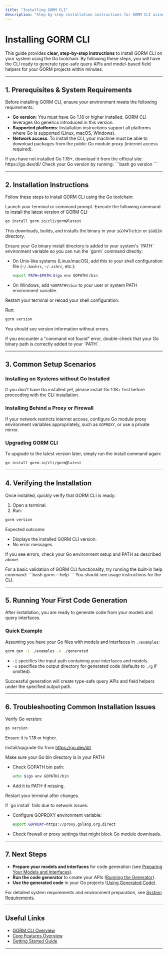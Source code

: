 ```yaml
---
title: "Installing GORM CLI"
description: "Step-by-step installation instructions for GORM CLI using the Go toolchain. Covers all supported platforms and addresses common setup scenarios, so you’re ready to generate code in minutes."
---
```


# Installing GORM CLI

This guide provides **clear, step-by-step instructions** to install GORM CLI on your system using the Go toolchain. By following these steps, you will have the CLI ready to generate type-safe query APIs and model-based field helpers for your GORM projects within minutes.

---

## 1. Prerequisites & System Requirements

Before installing GORM CLI, ensure your environment meets the following requirements:

- **Go version**: You must have Go 1.18 or higher installed. GORM CLI leverages Go generics introduced in this version.
- **Supported platforms**: Installation instructions support all platforms where Go is supported (Linux, macOS, Windows).
- **Network access**: To install the CLI, your machine must be able to download packages from the public Go module proxy (internet access required).

<Tip>
If you have not installed Go 1.18+, download it from the official site: https://go.dev/dl/
Check your Go version by running:
```bash
go version
```
</Tip>

---

## 2. Installation Instructions

Follow these steps to install GORM CLI using the Go toolchain:

<Steps>
<Step title="Open your terminal">
Launch your terminal or command prompt.
</Step>

<Step title="Run the Go install command">
Execute the following command to install the latest version of GORM CLI:

```bash
go install gorm.io/cli/gorm@latest
```

This downloads, builds, and installs the binary in your `$GOPATH/bin` or `$GOBIN` directory.
</Step>

<Step title="Verify the binary path is in your system PATH">
Ensure your Go binary install directory is added to your system's `PATH` environment variable so you can run the `gorm` command directly:

- On Unix-like systems (Linux/macOS), add this to your shell configuration file (`~/.bashrc`, `~/.zshrc`, etc.):
  
  ```bash
  export PATH=$PATH:$(go env GOPATH)/bin
  ```

- On Windows, add `%GOPATH%\bin` to your user or system PATH environment variable.

Restart your terminal or reload your shell configuration.
</Step>

<Step title="Confirm installation succeeded">
Run:

```bash
gorm version
```

You should see version information without errors.
</Step>
</Steps>

<Tip>
If you encounter a "command not found" error, double-check that your Go binary path is correctly added to your `PATH`.
</Tip>

---

## 3. Common Setup Scenarios

### Installing on Systems without Go Installed

If you don't have Go installed yet, please install Go 1.18+ first before proceeding with the CLI installation.

### Installing Behind a Proxy or Firewall

If your network restricts internet access, configure Go module proxy environment variables appropriately, such as `GOPROXY`, or use a private mirror.

### Upgrading GORM CLI

To upgrade to the latest version later, simply run the install command again:

```bash
go install gorm.io/cli/gorm@latest
```

---

## 4. Verifying the Installation

Once installed, quickly verify that GORM CLI is ready:

1. Open a terminal.
2. Run:

```bash
gorm version
```

Expected outcome:

- Displays the installed GORM CLI version.
- No error messages.

If you see errors, check your Go environment setup and PATH as described above.

<Tip>
For a basic validation of GORM CLI functionality, try running the built-in help command:
```bash
gorm --help
```
You should see usage instructions for the CLI.
</Tip>

---

## 5. Running Your First Code Generation

After installation, you are ready to generate code from your models and query interfaces.

### Quick Example

Assuming you have your Go files with models and interfaces in `./examples`:

```bash
gorm gen -i ./examples -o ./generated
```

- `-i` specifies the input path containing your interfaces and models.
- `-o` specifies the output directory for generated code (defaults to `./g` if omitted).

Successful generation will create type-safe query APIs and field helpers under the specified output path.

---

## 6. Troubleshooting Common Installation Issues

<AccordionGroup title="Troubleshooting Installation">
<Accordion title="Go Not Installed or Version Too Low">
Verify Go version:

```bash
go version
```

Ensure it is 1.18 or higher.

Install/upgrade Go from https://go.dev/dl/
</Accordion>

<Accordion title="`gorm` command not found">
Make sure your Go bin directory is in your PATH:

- Check GOPATH bin path:

  ```bash
  echo $(go env GOPATH)/bin
  ```

- Add it to PATH if missing.

Restart your terminal after changes.
</Accordion>

<Accordion title="Network Access Errors during Installation">
If `go install` fails due to network issues:

- Configure GOPROXY environment variable:

  ```bash
  export GOPROXY=https://proxy.golang.org,direct
  ```

- Check firewall or proxy settings that might block Go module downloads.
</Accordion>
</AccordionGroup>

---

## 7. Next Steps

- **Prepare your models and interfaces** for code generation (see [Preparing Your Models and Interfaces](../first-run-basic-usage/prepare-code)).
- **Run the code generator** to create your APIs ([Running the Generator](../first-run-basic-usage/run-generator)).
- **Use the generated code** in your Go projects ([Using Generated Code](../first-run-basic-usage/using-generated-code)).

For detailed system requirements and environment preparation, see [System Requirements](../../getting-started/prerequisites-installation/system-requirements).

---

## Useful Links

- [GORM CLI Overview](../../overview/product-introduction/what-is-gorm-cli)
- [Core Features Overview](../../overview/product-introduction/feature-highlights)
- [Getting Started Guide](../../guides/core-workflows/getting-started)

---